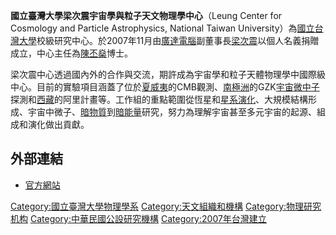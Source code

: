 {{Unreferenced|time=2021-03-14T03:11:24+00:00}}

'''國立臺灣大學梁次震宇宙學與粒子天文物理學中心'''（Leung Center for Cosmology and Particle Astrophysics, National Taiwan University）為[[國立台灣大學|國立台灣大學]]校級研究中心。於2007年11月由[[廣達電腦|廣達電腦]]副董事長[[梁次震|梁次震]]以個人名義捐贈成立，中心主任為[[陳丕燊|陳丕燊]]博士。

梁次震中心透過國內外的合作與交流，期許成為宇宙學和粒子天體物理學中國際級中心。目前的實驗項目涵蓋了位於[[夏威夷|夏威夷]]的CMB觀測、[[南極洲|南極洲]]的GZK[[宇宙|宇宙]][[微中子|微中子]]探測和[[西藏|西藏]]的阿里計畫等。工作組的重點範圍從恆星和[[星系演化|星系演化]]、大規模結構形成、宇宙中微子、[[暗物質|暗物質]]到[[暗能量|暗能量]]研究，努力為理解宇宙甚至多元宇宙的起源、組成和演化做出貢獻。

== 外部連結 ==
*[https://lecospa.ntu.edu.tw/ 官方網站] {{Wayback|url=https://lecospa.ntu.edu.tw/ |date=20100528143342 }}

{{台灣組織小作品}}
{{臺大物理系}}

[[Category:國立臺灣大學物理學系|Category:國立臺灣大學物理學系]]
[[Category:天文組織和機構|Category:天文組織和機構]]
[[Category:物理研究机构|Category:物理研究机构]]
[[Category:中華民國公設研究機構|Category:中華民國公設研究機構]]
[[Category:2007年台灣建立|Category:2007年台灣建立]]